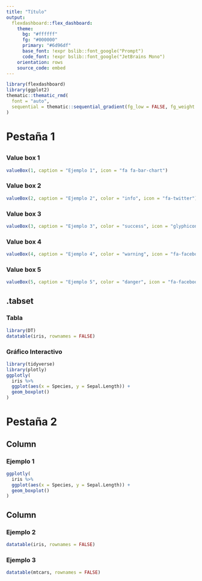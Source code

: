 ```yaml
---
title: "Título"
output: 
  flexdashboard::flex_dashboard:
    theme: 
      bg: "#ffffff"
      fg: "#000000" 
      primary: "#6d96df"
      base_font: !expr bslib::font_google("Prompt")
      code_font: !expr bslib::font_google("JetBrains Mono")
    orientation: rows
    source_code: embed
---
```



```r
library(flexdashboard)
library(ggplot2)
thematic::thematic_rmd(
  font = "auto",
  sequential = thematic::sequential_gradient(fg_low = FALSE, fg_weight = 0, bg_weight = 1)
)
```

Pestaña 1
===================================== 

{data-width=200}
-------------------------------------

### Value box 1

```r
valueBox(1, caption = "Ejemplo 1", icon = "fa fa-bar-chart")
```

### Value box 2

```r
valueBox(2, caption = "Ejemplo 2", color = "info", icon = "fa-twitter")
```

### Value box 3

```r
valueBox(3, caption = "Ejemplo 3", color = "success", icon = "glyphicon-time")
```

### Value box 4

```r
valueBox(4, caption = "Ejemplo 4", color = "warning", icon = "fa-facebook")
```

### Value box 5

```r
valueBox(5, caption = "Ejemplo 5", color = "danger", icon = "fa-facebook")
```


{.tabset}
-------------------------------------

### Tabla
    
```r
library(DT)
datatable(iris, rownames = FALSE)
```

### Gráfico Interactivo
    
```r
library(tidyverse)
library(plotly)
ggplotly(
  iris %>% 
  ggplot(aes(x = Species, y = Sepal.Length)) +
  geom_boxplot()
)
```


Pestaña 2
=========================================

Column 
-------------------------------------
    
### Ejemplo 1
    
```r
ggplotly(
  iris %>% 
  ggplot(aes(x = Species, y = Sepal.Length)) +
  geom_boxplot()
)
```
   
Column {.tabset}
-------------------------------------
   
### Ejemplo 2

```r
datatable(iris, rownames = FALSE)
```   
 
### Ejemplo 3
    
```r
datatable(mtcars, rownames = FALSE)
```